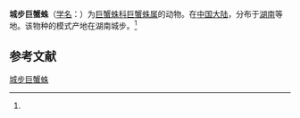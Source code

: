 {{Speciesbox
| name = 城步巨蟹蛛
| status = 
| status_system = 
| image = 
| genus = Heteropoda
| species = chengbuensis
| authority = (Wang, 1990)<ref name='id14446'>{{cite web| url =http://www.bioinfo.cn/db05/BjdwSpecies.php?action=view&id=14446| title =城步巨蟹蛛| work =《中国动物物种编目数据库》| publisher =中国科学院微生物研究所| author =中国科学院动物研究所| accessdate =2009-04-28| deadurl =yes| archiveurl =https://web.archive.org/web/20160305065156/http://www.bioinfo.cn/db05/BjdwSpecies.php?action=view&id=14446| archivedate =2016-03-05}}</ref>
}}

'''城步巨蟹蛛'''（[[学名|学名]]：{{lang|la|''Heteropoda chengbuensis''}}）为[[巨蟹蛛科|巨蟹蛛科]][[巨蟹蛛属|巨蟹蛛属]]的动物。在[[中国大陆|中国大陆]]，分布于[[湖南|湖南]]等地。该物种的模式产地在湖南城步。<ref name='id14446'/>

== 参考文献 ==
{{reflist}}

{{Wikispecies|Heteropoda chengbuensis}}
{{Taxonbar|from=Q3144546}}

[[Category:巨蟹蛛属|城步巨蟹蛛]]


{{蜘蛛小作品}}